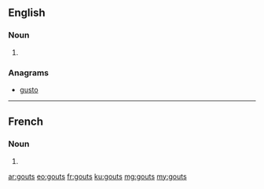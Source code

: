 ==English==

===Noun===
{{head|en|plural}}

# {{plural of|gout|lang=en}}

===Anagrams===
* [[gusto#English|gusto]]

----

==French==

===Noun===
{{head|fr|plural|g=?}}

# {{plural of|gout|lang=fr}}

[[ar:gouts]]
[[eo:gouts]]
[[fr:gouts]]
[[ku:gouts]]
[[mg:gouts]]
[[my:gouts]]